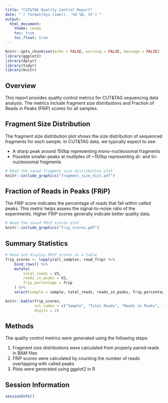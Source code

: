 ```yaml
---
title: "CUT&TAG Quality Control Report"
date: "`r format(Sys.time(), '%d %B, %Y')`"
output:
  html_document:
    theme: cosmo
    toc: true
    toc_float: true
---
```


```r
knitr::opts_chunk$set(echo = FALSE, warning = FALSE, message = FALSE)
library(ggplot2)
library(dplyr)
library(tidyr)
library(knitr)
```

## Overview

This report provides quality control metrics for CUT&TAG sequencing data analysis. The metrics include fragment size distributions and Fraction of Reads in Peaks (FRiP) scores for all samples.

## Fragment Size Distribution

The fragment size distribution plot shows the size distribution of sequenced fragments for each sample. In CUT&TAG data, we typically expect to see:

- A sharp peak around 150bp representing mono-nucleosomal fragments
- Possible smaller peaks at multiples of ~150bp representing di- and tri-nucleosomal fragments

```r
# Read the saved fragment size distribution plot
knitr::include_graphics("fragment_size_dist.pdf")
```

## Fraction of Reads in Peaks (FRiP)

The FRiP score indicates the percentage of reads that fall within called peaks. This metric helps assess the signal-to-noise ratio of the experiments. Higher FRiP scores generally indicate better quality data.

```r
# Read the saved FRiP scores plot
knitr::include_graphics("frip_scores.pdf")
```

## Summary Statistics

```r
# Read and display FRiP scores as a table
frip_scores <- lapply(all_samples, read_frip) %>%
    bind_rows() %>%
    mutate(
        total_reads = V3,
        reads_in_peaks = V2,
        frip_percentage = frip
    ) %>%
    select(sample = sample, total_reads, reads_in_peaks, frip_percentage)

knitr::kable(frip_scores, 
             col.names = c("Sample", "Total Reads", "Reads in Peaks", "FRiP %"),
             digits = 2)
```

## Methods

The quality control metrics were generated using the following steps:

1. Fragment size distributions were calculated from properly paired reads in BAM files
2. FRiP scores were calculated by counting the number of reads overlapping with called peaks
3. Plots were generated using ggplot2 in R

## Session Information

```r
sessionInfo()
```
